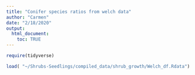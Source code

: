 ```yaml
---
title: "Conifer species ratios from welch data"
author: "Carmen"
date: "2/18/2020"
output: 
  html_document:
    toc: TRUE
---
```


```r
require(tidyverse)

```

```r
load( "~/Shrubs-Seedlings/compiled_data/shrub_growth/Welch_df.Rdata")
```

